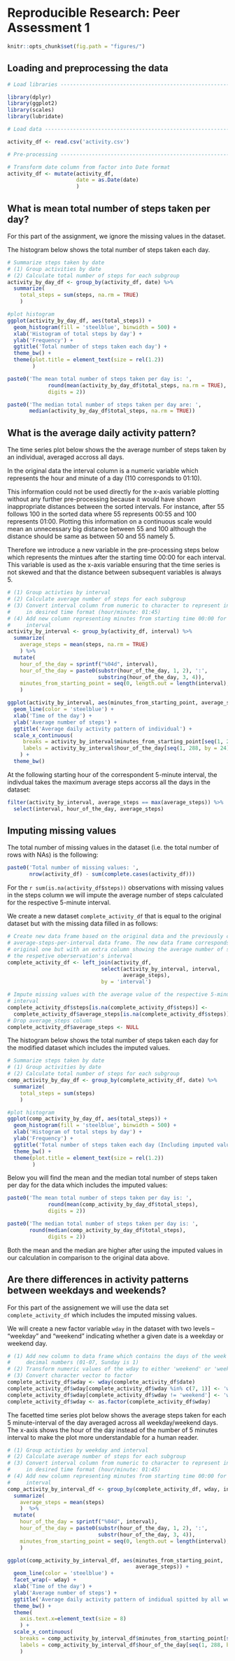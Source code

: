 # Reproducible Research: Peer Assessment 1

```r
knitr::opts_chunk$set(fig.path = "figures/")
```

## Loading and preprocessing the data

```r

# Load libraries ---------------------------------------------------------------

library(dplyr)
library(ggplot2)
library(scales)
library(lubridate)

# Load data --------------------------------------------------------------------

activity_df <- read.csv('activity.csv')

# Pre-processing ---------------------------------------------------------------

# Transform date column from factor into Date format
activity_df <- mutate(activity_df,
                      date = as.Date(date)
                      )
```


## What is mean total number of steps taken per day?

For this part of the assignment, we ignore the missing values in the dataset.

The histogram below shows the total number of steps taken each day. 

```r

# Summarize steps taken by date
# (1) Group activities by date
# (2) Calculate total number of steps for each subgroup
activity_by_day_df <- group_by(activity_df, date) %>%
  summarize(
    total_steps = sum(steps, na.rm = TRUE)
    )

#plot histogram
ggplot(activity_by_day_df, aes(total_steps)) + 
  geom_histogram(fill = 'steelblue', binwidth = 500) +
  xlab('Histogram of total steps by day') +
  ylab('Frequency') +
  ggtitle('Total number of steps taken each day') +
  theme_bw() +
  theme(plot.title = element_text(size = rel(1.2))
        )
```

   
```r

paste0('The mean total number of steps taken per day is: ',
             round(mean(activity_by_day_df$total_steps, na.rm = TRUE),
             digits = 2))

paste0('The median total number of steps taken per day are: ',
       median(activity_by_day_df$total_steps, na.rm = TRUE))

```


## What is the average daily activity pattern?


The time series plot below shows the the average number of steps taken by an individual, averaged accross all days. 

In the original data the interval column is a numeric variable which represents the hour and minute of a day (110 corresponds to 01:10). 

This information could not be used directly for the x-axis variable plotting without any further pre-processing because it would have shown inappropriate distances between the sorted intervals. For instance, after 55 follows 100 in the sorted data where 55 represents 00:55 and 100 represents 01:00. Plotting this information on a continuous scale would mean an unnecessary big distance between 55 and 100 although the distance should be same as between 50 and 55 namely 5.

Therefore we introduce a new variable in the pre-processing steps below which represents the mintues after the starting time 00:00 for each interval. This variable is used as the x-axis variable ensuring that the time series is not skewed and that the distance between subsequent variables is always 5.


```r

# (1) Group activties by interval
# (2) Calculate average number of steps for each subgroup
# (3) Convert interval column from numeric to character to represent information
#     in desired time format (hour/minute: 01:45)
# (4) Add new column representing minutes from starting time 00:00 for each 
#     interval
activity_by_interval <- group_by(activity_df, interval) %>%
  summarize(
    average_steps = mean(steps, na.rm = TRUE)
    ) %>%
  mutate(
    hour_of_the_day = sprintf("%04d", interval),
    hour_of_the_day = paste0(substr(hour_of_the_day, 1, 2), ':', 
                             substring(hour_of_the_day, 3, 4)),
    minutes_from_starting_point = seq(0, length.out = length(interval), by = 5)
    )

ggplot(activity_by_interval, aes(minutes_from_starting_point, average_steps)) + 
  geom_line(color = 'steelblue') + 
  xlab('Time of the day') +
  ylab('Average number of steps') +
  ggtitle('Average daily activity pattern of individual') +
  scale_x_continuous(
     breaks = activity_by_interval$minutes_from_starting_point[seq(1, 288, by = 24)],
     labels = activity_by_interval$hour_of_the_day[seq(1, 288, by = 24)]
    ) +
  theme_bw()


```


At the following starting hour of the correspondent 5-minute interval, the indivdual takes the maximum average steps accorss all the days in the dataset:

```r

filter(activity_by_interval, average_steps == max(average_steps)) %>%
  select(interval, hour_of_the_day, average_steps)

```



## Imputing missing values

The total number of missing values in the dataset (i.e. the total number of rows with NAs) is the following:
    
    
```r

paste0('Total number of missing values: ',
       nrow(activity_df) - sum(complete.cases(activity_df))) 

```


For the `r sum(is.na(activity_df$steps))` observations with missing values in the steps column we will impute the average number of steps calculated for the respective 5-minute interval.  

We create a new dataset `complete_activity_df` that is equal to the original dataset but with the missing data filled in as follows:

```r

# Create new data frame based on the original data and the previously calculated
# average-steps-per-interval data frame. The new data frame corresponds to the
# original one but with an extra column showing the average number of steps for
# the respetive oberservation's interval 
complete_activity_df <- left_join(activity_df, 
                              select(activity_by_interval, interval, 
                                     average_steps), 
                              by = 'interval')

# Impute missing values with the average value of the respective 5-minute 
# interval
complete_activity_df$steps[is.na(complete_activity_df$steps)] <- 
  complete_activity_df$average_steps[is.na(complete_activity_df$steps)]
# Drop average_steps column
complete_activity_df$average_steps <- NULL

```


The histogram below shows the total number of steps taken each day for the modified dataset which includes the imputed values.  

```r

# Summarize steps taken by date
# (1) Group activities by date
# (2) Calculate total number of steps for each subgroup
comp_activity_by_day_df <- group_by(complete_activity_df, date) %>%
  summarize(
    total_steps = sum(steps)
    )

#plot histogram
ggplot(comp_activity_by_day_df, aes(total_steps)) + 
  geom_histogram(fill = 'steelblue', binwidth = 500) +
  xlab('Histogram of total steps by day') +
  ylab('Frequency') +
  ggtitle('Total number of steps taken each day (Including imputed values)') +
  theme_bw() +
  theme(plot.title = element_text(size = rel(1.2))
        )
```


Below you will find the mean and the median total number of steps taken per day for the data which includes the imputed values:

```r

paste0('The mean total number of steps taken per day is: ',
             round(mean(comp_activity_by_day_df$total_steps),
             digits = 2))

paste0('The median total number of steps taken per day is: ',
       round(median(comp_activity_by_day_df$total_steps),
             digits = 2))

```

Both the mean and the median are higher after using the imputed values in our calculation in comparison to the original data above.



## Are there differences in activity patterns between weekdays and weekends?


For this part of the assignement we will use the data set `complete_activity_df` which includes the imputed missing values. 

We will create a new factor variable `wday` in the dataset with two levels – “weekday” and “weekend” indicating whether a given date is a weekday or weekend day.
    
        
```r

# (1) Add new column to data frame which contains the days of the week encoded as
#     decimal numbers (01-07, Sunday is 1)
# (2) Transform numeric values of the wday to either 'weekend' or 'weekday'
# (3) Convert character vector to factor
complete_activity_df$wday <- wday(complete_activity_df$date)
complete_activity_df$wday[complete_activity_df$wday %in% c(7, 1)] <- 'weekend'
complete_activity_df$wday[complete_activity_df$wday != 'weekend'] <- 'weekday'
complete_activity_df$wday <- as.factor(complete_activity_df$wday)

```

The facetted time series plot below shows the average steps taken for each 5 minute-interval of the day averaged across all weekday/weekend days. The x-axis shows the hour of the day instead of the number of 5 minutes interval to make the plot more understandable for a human reader. 

```r

# (1) Group activties by weekday and interval
# (2) Calculate average number of steps for each subgroup
# (3) Convert interval column from numeric to character to represent information
#     in desired time format (hour/minute: 01:45)
# (4) Add new column representing minutes from starting time 00:00 for each 
#     interval
comp_activity_by_interval_df <- group_by(complete_activity_df, wday, interval) %>%
  summarize(
    average_steps = mean(steps)
    )  %>%
  mutate(
    hour_of_the_day = sprintf("%04d", interval),
    hour_of_the_day = paste0(substr(hour_of_the_day, 1, 2), ':', 
                             substr(hour_of_the_day, 3, 4)),
    minutes_from_starting_point = seq(0, length.out = length(interval), by = 5)
    )

ggplot(comp_activity_by_interval_df, aes(minutes_from_starting_point, 
                                         average_steps)) +
  geom_line(color = 'steelblue') +
  facet_wrap(~ wday) +
  xlab('Time of the day') +
  ylab('Average number of steps') +
  ggtitle('Average daily activity pattern of indidual spitted by all weekday/weekend days') +
  theme_bw() +
  theme(
    axis.text.x=element_text(size = 8) 
    ) + 
  scale_x_continuous(
    breaks = comp_activity_by_interval_df$minutes_from_starting_point[seq(1, 288, by = 24)],
    labels = comp_activity_by_interval_df$hour_of_the_day[seq(1, 288, by = 24)]
    )

```

